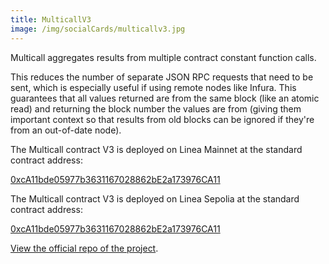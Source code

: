```yaml
---
title: MulticallV3
image: /img/socialCards/multicallv3.jpg
---
```



Multicall aggregates results from multiple contract constant function calls.

This reduces the number of separate JSON RPC requests that need to be sent, which is especially useful if using remote nodes like Infura. This guarantees that all values returned are from the same block (like an atomic read) and returning the block number the values are from
(giving them important context so that results from old blocks can be ignored if they're from an 
out-of-date node).

<Tabs className="my-tabs">
  <TabItem value="Mainnet" label="Mainnet">

The Multicall contract V3 is deployed on Linea Mainnet at the standard contract address:

[0xcA11bde05977b3631167028862bE2a173976CA11](https://explorer.linea.build/address/0xcA11bde05977b3631167028862bE2a173976CA11)

</TabItem>
 <TabItem value="Linea Sepolia" label="Sepolia">
The Multicall contract V3 is deployed on Linea Sepolia at the standard contract address:

[0xcA11bde05977b3631167028862bE2a173976CA11](https://sepolia.lineascan.build/address/0xca11bde05977b3631167028862be2a173976ca11)

 </TabItem>
</Tabs>

[View the official repo of the project](https://github.com/mds1/multicall).
